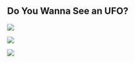 Do You Wanna See an UFO?
------------------------------
![](UFOsByCountry.png)

![](UFOsByMonth.png)

![](UFOsByShape.png)
